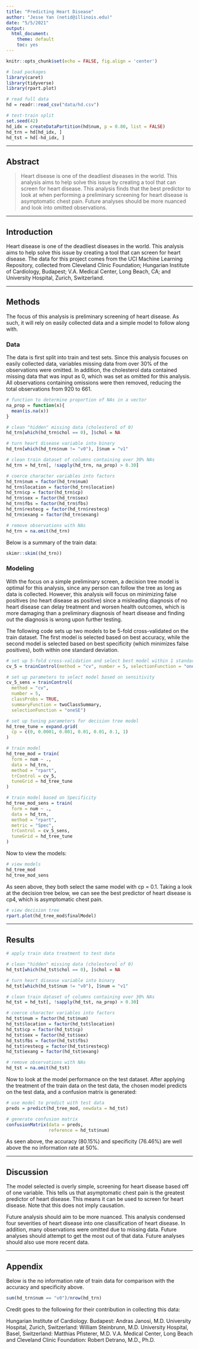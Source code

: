```yaml
---
title: "Predicting Heart Disease"
author: "Jesse Yan (netid@illinois.edu)"
date: "5/5/2021"
output:
  html_document: 
    theme: default
    toc: yes
---
```


```r
knitr::opts_chunk$set(echo = FALSE, fig.align = 'center')
```

```r
# load packages
library(caret)
library(tidyverse)
library(rpart.plot)
```

```r
# read full data
hd = readr::read_csv("data/hd.csv")

# test-train split
set.seed(42)
hd_idx = createDataPartition(hd$num, p = 0.80, list = FALSE)
hd_trn = hd[hd_idx, ]
hd_tst = hd[-hd_idx, ]
```
***

## Abstract

> Heart disease is one of the deadliest diseases in the world. This analysis aims to help solve this issue by creating a tool that can screen for heart disease. This analysis finds that the best predictor to look at when performing a preliminary screening for heart disease is asymptomatic chest pain. Future analyses should be more nuanced and look into omitted observations.

***

## Introduction

Heart disease is one of the deadliest diseases in the world. This analysis aims to help solve this issue by creating a tool that can screen for heart disease. The data for this project comes from the UCI Machine Learning Repository, collected from Cleveland Clinic Foundation; Hungarian Institute of Cardiology, Budapest; V.A. Medical Center, Long Beach, CA; and University Hospital, Zurich, Switzerland. 

***

## Methods

The focus of this analysis is preliminary screening of heart disease. As such, it will rely on easily collected data and a simple model to follow along with.

### Data

The data is first split into train and test sets. Since this analysis focuses on easily collected data, variables missing data from over 30% of the observations were omitted. In addition, the cholesterol data contained missing data that was input as 0, which was set as omitted for this analysis. All observations containing omissions were then removed, reducing the total observations from 920 to 661. 

```r
# function to determine proportion of NAs in a vector
na_prop = function(x){
  mean(is.na(x))
}

# clean "hidden" missing data (cholesterol of 0)
hd_trn[which(hd_trn$chol == 0), ]$chol = NA

# turn heart disease variable into binary
hd_trn[which(hd_trn$num != "v0"), ]$num = "v1"

# clean train dataset of columns containing over 30% NAs
hd_trn = hd_trn[, !sapply(hd_trn, na_prop) > 0.30]

# coerce character variables into factors
hd_trn$num = factor(hd_trn$num)
hd_trn$location = factor(hd_trn$location)
hd_trn$cp = factor(hd_trn$cp)
hd_trn$sex = factor(hd_trn$sex)
hd_trn$fbs = factor(hd_trn$fbs)
hd_trn$restecg = factor(hd_trn$restecg)
hd_trn$exang = factor(hd_trn$exang)

# remove observations with NAs
hd_trn = na.omit(hd_trn)
```

Below is a summary of the train data:

```r
skimr::skim((hd_trn))
```


### Modeling

With the focus on a simple preliminary screen, a decision tree model is optimal for this analysis, since any person can follow the tree as long as data is collected. However, this analysis will focus on minimizing false positives (no heart disease as positive) since a misleading diagnosis of no heart disease can delay treatment and worsen health outcomes, which is more damaging than a preliminary diagnosis of heart disease and finding out the diagnosis is wrong upon further testing.

The following code sets up two models to be 5-fold cross-validated on the train dataset. The first model is selected based on best accuracy, while the second model is selected based on best specificity (which minimizes false positives), both within one standard deviation.

```r
# set up 5-fold cross-validation and select best model within 1 standard deviation
cv_5 = trainControl(method = "cv", number = 5, selectionFunction = "oneSE")

# set up parameters to select model based on sensitivity
cv_5_sens = trainControl(
  method = "cv", 
  number = 5, 
  classProbs = TRUE,
  summaryFunction = twoClassSummary,
  selectionFunction = "oneSE")

# set up tuning parameters for decision tree model
hd_tree_tune = expand.grid(
  cp = c(0, 0.0001, 0.001, 0.01, 0.01, 0.1, 1)
)

# train model
hd_tree_mod = train(
  form = num ~ .,
  data = hd_trn,
  method = "rpart",
  trControl = cv_5,
  tuneGrid = hd_tree_tune
)

# train model based on Specificity
hd_tree_mod_sens = train(
  form = num ~ .,
  data = hd_trn,
  method = "rpart",
  metric = "Spec",
  trControl = cv_5_sens,
  tuneGrid = hd_tree_tune
)
```


Now to view the models:

```r
# view models
hd_tree_mod
hd_tree_mod_sens
```


As seen above, they both select the same model with cp = 0.1. Taking a look at the decision tree below, we can see the best predictor of heart disease is cp4, which is asymptomatic chest pain.

```r
# view decision tree
rpart.plot(hd_tree_mod$finalModel)
```

***

## Results

```r
# apply train data treatment to test data

# clean "hidden" missing data (cholesterol of 0)
hd_tst[which(hd_tst$chol == 0), ]$chol = NA

# turn heart disease variable into binary
hd_tst[which(hd_tst$num != "v0"), ]$num = "v1"

# clean train dataset of columns containing over 30% NAs
hd_tst = hd_tst[, !sapply(hd_tst, na_prop) > 0.30]

# coerce character variables into factors
hd_tst$num = factor(hd_tst$num)
hd_tst$location = factor(hd_tst$location)
hd_tst$cp = factor(hd_tst$cp)
hd_tst$sex = factor(hd_tst$sex)
hd_tst$fbs = factor(hd_tst$fbs)
hd_tst$restecg = factor(hd_tst$restecg)
hd_tst$exang = factor(hd_tst$exang)

# remove observations with NAs
hd_tst = na.omit(hd_tst)
```

Now to look at the model performance on the test dataset. After applying the treatment of the train data on the test data, the chosen model predicts on the test data, and a confusion matrix is generated:

```r
# use model to predict with test data
preds = predict(hd_tree_mod, newdata = hd_tst)

# generate confusion matrix
confusionMatrix(data = preds,
                reference = hd_tst$num)
```

As seen above, the accuracy (80.15%) and specificity (76.46%) are well above the no information rate at 50%.

***

## Discussion

The model selected is overly simple, screening for heart disease based off of one variable. This tells us that asymptomatic chest pain is the greatest predictor of heart disease. This means it can be used to screen for heart disease. Note that this does not imply causation.

Future analysis should aim to be more nuanced. This analysis condensed four severities of heart disease into one classification of heart disease. In addition, many observations were omitted due to missing data. Future analyses should attempt to get the most out of that data. Future analyses should also use more recent data.

***

## Appendix

Below is the no information rate of train data for comparison with the accuracy and specificity above.

```r
sum(hd_trn$num == "v0")/nrow(hd_trn)
```


Credit goes to the following for their contribution in collecting this data:

Hungarian Institute of Cardiology. Budapest: Andras Janosi, M.D.
University Hospital, Zurich, Switzerland: William Steinbrunn, M.D.
University Hospital, Basel, Switzerland: Matthias Pfisterer, M.D.
V.A. Medical Center, Long Beach and Cleveland Clinic Foundation: Robert Detrano, M.D., Ph.D.

